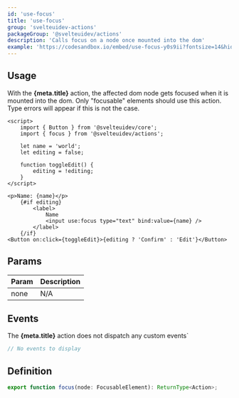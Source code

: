 ```yaml
---
id: 'use-focus'
title: 'use-focus'
group: 'svelteuidev-actions'
packageGroup: '@svelteuidev/actions'
description: 'Calls focus on a node once mounted into the dom'
example: 'https://codesandbox.io/embed/use-focus-y0s9ii?fontsize=14&hidenavigation=1&module=%2FApp.svelte&theme=dark&view=preview'
---
```


## Usage

<p>
  With the <strong>{meta.title}</strong> action, the affected dom node gets
  focused when it is mounted into the dom. Only "focusable" elements should use
  this action. Type errors will appear if this is not the case.
</p>

```tsx
<script>
    import { Button } from '@svelteuidev/core';
    import { focus } from '@svelteuidev/actions';

    let name = 'world';
    let editing = false;

    function toggleEdit() {
        editing = !editing;
    }
</script>

<p>Name: {name}</p>
    {#if editing}
        <label>
            Name
            <input use:focus type="text" bind:value={name} />
        </label>
    {/if}
<Button on:click={toggleEdit}>{editing ? 'Confirm' : 'Edit'}</Button>
```

## Params

| Param | Description |
| ----- | ----------- |
| none  | N/A         |

## Events

<p>
  The <strong>{meta.title}</strong> action does not dispatch any custom events`
</p>

```ts
// No events to display
```

## Definition

```ts
export function focus(node: FocusableElement): ReturnType<Action>;
```
